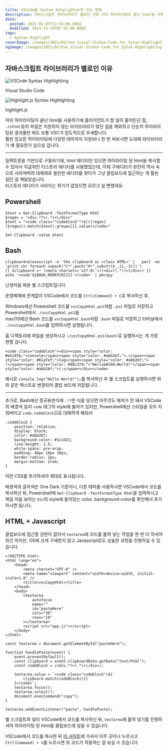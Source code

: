 ```yaml
---
title: VSCode를 Syntax Hihglighter로 쓰는 방법
description: 자바스크립트 라이브러리가 별로인 이유 이미 하이라이팅이 끝난 html을 사용하기에 클라이언트가 할 일이 줄어든단 점, .cshtml등의 파일은 지원하지 않는 라이브러리가 많단 점을 제외하고 단순히 하이라이팅된 결과물만 봐도 보통 VSC가 압도적으로 우세합니다.훨씬 정교한 하이라이팅에 다양한 테마까지 지원되니 한 번 써보시면 도대체 라이브러리가 왜 필요한가 싶으실 겁니다. 일렉트론을 기반으로 구동되기에, html 에디터만 있으면 하이라이팅 된 html을 복사할 수
date:
  posted: 2021-02-03T13:54:00.000Z
  modified: 2023-11-19T07:55:00.000Z
tags:
  - Syntax Highlight
coverImage: /images/2021/02/Use_Visual-Studio-Code_for_Sytax-Highlighting.png
ogImage: /images/2021/02/Use_Visual-Studio-Code_for_Sytax-Highlighting.png
---
```


## 자바스크립트 라이브러리가 별로인 이유

![VSCode Syntax Highlighting](/images/2021/02/highlight-vscode.png)

Visual Studio Code

![Highlight.js Syntax Highlighting](/images/2021/02/highlight-hljs.png)

highlight.js

이미 하이라이팅이 끝난 html을 사용하기에 클라이언트가 할 일이 줄어든단 점, `.cshtml`등의 파일은 지원하지 않는 라이브러리가 많단 점을 제외하고 단순히 하이라이팅된 결과물만 봐도 보통 VSC가 압도적으로 우세합니다.  
훨씬 정교한 하이라이팅에 다양한 테마까지 지원되니 한 번 써보시면 도대체 라이브러리가 왜 필요한가 싶으실 겁니다.

---

일렉트론을 기반으로 구동되기에, html 에디터만 있으면 하이라이팅 된 html을 복사할 수 있어서 지금까진 티스토리 에디터를 사용했었는데, 이제 구에디터가 완전히 역사 속으로 사라져버려 대체제로 쓸만한 에디터를 찾다가 그냥 클립보드에 접근하는 게 훨씬 쉽단 걸 깨달았습니다.  
티스토리 에디터가 사라지는 위기가 없었으면 모르고 살 뻔했네요.

## Powershell

```
$text = Get-Clipboard -TextFormatType Html
$regex = "<div.*?>(.*)<\/div>"
$text = "<code class=""codeblock"">$(([regex]($regex)).match($text).groups[1].value)</code>"

Set-Clipboard -value $text

```

## Bash

```
clipboard=$(osascript -e 'the clipboard as «class HTML»' |   perl -ne 'print chr foreach unpack("C*",pack("H*",substr($_,11,-3)))')
[[ $clipboard =~ (<meta charset=\'utf-8\'>)(<div)(.*)(<\/div>) ]]
echo '<code'${BASH_REMATCH[3]}'</code>' | pbcopy

```

난생처음 짜본 쉘 스크립트입니다.

운영체제에 관계없이 VSCode에서 코드를 `Ctrl(Command) + C`로 복사하신 후,

Windows에선 Powershell 코드를 `vscCopyHtml.ps1`처럼 `.ps1` 파일로 저장하고 Powershell에서 `./vscCopyHtml.ps1`을  
macOS에선 Bash 코드를 `vscCopyHtml.bash`처럼 `.bash` 파일로 저장하고 터미널에서 `./vscCopyHtml.bash`를 입력하시면 실행됩니다.

홈 디렉토리에 파일을 생성하시고 `~/vscCopyHtml.ps1(bash)`로 실행하시는 게 가장 편할 겁니다.

```
<code class="codeblock"><div><span style="color: #e5c07b;">console</span><span style="color: #abb2bf;">.</span><span style="color: #61afef;">log</span><span style="color: #abb2bf;">(</span><span style="color: #98c379;">"Hello&#160;World!"</span><span style="color: #abb2bf;">);</span></div></code>

```

예시로 `console.log("Hello World!");`를 복사하신 후 쉘 스크립트를 실행하시면 위와 같은 텍스트로 변경되어 클립 보드에 저장됩니다.

---

추가로, Bash에선 정규표현식에 `.*?`란 식을 넣으면 아무것도 매치가 안 돼서 VSCode의 배경색 등이 `code` 태그의 style에 들어가 있지만, Powershell에선 스타일을 모두 지워버리고 `code.codeblock`으로 대체하게 해둬서

```
.codeblock {
    position: relative;
    display: block;
    color: #abb2bf;
    background-color: #1c1d21;
    line-height: 1.5;
    white-space: pre-wrap;
    padding: 40px 10px 10px;
    border-radius: 2px;
    margin-bottom: 2rem;
}

```

이런 CSS를 추가하셔야 제대로 표시됩니다.

배경색과 글자색은 One Dark 기준이니, 다른 테마를 사용하시면 VSCode에서 코드를 복사하신 뒤, Powershell에 `Get-Clipboard -TextFormatType Html`을 입력하시고 제일 처음 보이는 `div`의 style에 들어있는 color, background-color를 확인해서 추가하시면 됩니다.

## HTML + Javascript

클립보드에 접근할 권한이 없어서 `textarea`에 코드를 붙여 넣는 작업을 한 번 더 하셔야 하긴 하지만, OS에 크게 구애받지 않고 Javascript로도 상술한 과정을 진행하실 수 있습니다.

```
<!DOCTYPE html>
<html lang="en">
    <head>
        <meta charset="UTF-8" />
        <meta name="viewport" content="width=device-width, initial-scale=1.0" />
        <title>vscCopyHtml</title>
    </head>
    <body>
        <textarea
            autofocus
            name=""
            id="pasteHere"
            cols="30"
            rows="10"
        ></textarea>
        <script src="app.js"></script>
    </body>
</html>

```

```
const textarea = document.getElementById("pasteHere");

function handlePaste(event) {
    event.preventDefault();
    const clipboard = event.clipboardData.getData("text/html");
    const codeBlock = /<div.*?>(.*)<\/div>/;

    textarea.value = `<code class="codeblock">${
        clipboard.match(codeBlock)[1]
    }</code>`;
    textarea.focus();
    textarea.select();
    document.execCommand("copy");
}

textarea.addEventListener("paste", handlePaste);

```

쉘 스크립트와 달리 VSCode에서 코드를 복사하신 뒤, `textarea`에 붙여 넣기를 진행하셔야 하이라이팅 된 html을 클립보드에 넣을 수 있습니다.

VSCode에서 코드를 복사한 뒤 [이 사이트](https://donut.tistory.com/)에 가셔서 아무 곳이나 누르시고 `Ctrl(Command) + V`를 누르시면 위 코드가 작동하는 걸 보실 수 있습니다.